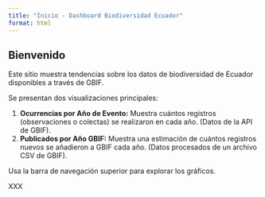 ```yaml
---
title: "Inicio - Dashboard Biodiversidad Ecuador"
format: html
---
```


## Bienvenido

Este sitio muestra tendencias sobre los datos de biodiversidad de Ecuador disponibles a través de GBIF.

Se presentan dos visualizaciones principales:

1.  **Ocurrencias por Año de Evento:** Muestra cuántos registros (observaciones o colectas) se realizaron en cada año. (Datos de la API de GBIF).
2.  **Publicados por Año GBIF:** Muestra una estimación de cuántos registros nuevos se añadieron a GBIF cada año. (Datos procesados de un archivo CSV de GBIF).

Usa la barra de navegación superior para explorar los gráficos.

XXX